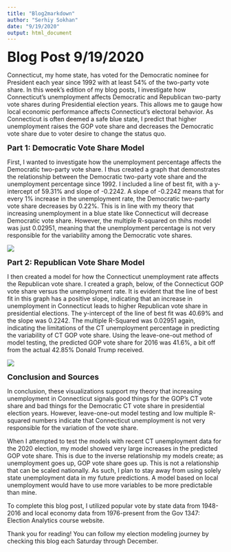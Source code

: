 ```yaml
---
title: "Blog2markdown"
author: "Serhiy Sokhan"
date: "9/19/2020"
output: html_document
---
```


<font size="6"><b>Blog Post 9/19/2020</b></font>

Connecticut, my home state, has voted for the Democratic nominee for President each year since 1992 with at least 54% of the two-party vote share.  In this week's edition of my blog posts, I investigate how Connecticut's unemployment affects Democratic and Republican two-party vote shares during Presidential election years.  This allows me to gauge how local economic performance affects Connecticut's electoral behavior.  As Connecticut is often deemed a safe blue state, I predict that higher unemployment raises the GOP vote share and decreases the Democratic vote share due to voter desire to change the status quo.

<font size="4"><b>Part 1: Democratic Vote Share Model </b></font>

First, I wanted to investigate how the unemployment percentage affects the Democratic two-party vote share.  I thus created a graph that demonstrates the relationship between the Democratic two-party vote share and the unemployment percentage since 1992.  I included a line of best fit, with a y-intercept of 59.31% and slope of -0.2242.  A slope of -0.2242 means that for every 1% increase in the unemployment rate, the Democratic two-party vote share decreases by 0.22%.  This is in line with my theory that increasing unemployment in a blue state like Connecticut will decrease Democratic vote share.  However, the multiple R-squared on thihs model was just 0.02951, meaning that the unemployment percentage is not very responsible for the variability among the Democratic vote shares.

![](/Users/serhiysokhan/Desktop/SeniorYear/Gov1347/ctdemvotes.png)  


<font size="4"><b> Part 2: Republican Vote Share Model</b></font>

I then created a model for how the Connecticut unemployment rate affects the Republican vote share.  I created a graph, below, of the Connecticut GOP vote share versus the unemployment rate.  It is evident that the line of best fit in this graph has a positive slope, indicating that an increase in unemployment in Connecticut leads to higher Republican vote share in presidential elections.  The y-intercept of the line of best fit was 40.69% and the slope was 0.2242.  The multiple R-Squared was 0.02951 again, indicating the limitations of the CT unemployment percentage in predicting the variability of CT GOP vote share.  Using the leave-one-out method of model testing, the predicted GOP vote share for 2016 was 41.6%, a bit off from the actual 42.85% Donald Trump received. 

![](/Users/serhiysokhan/Desktop/SeniorYear/Gov1347/ctgopvotes.png) 



<font size="4"><b>Conclusion and Sources</b></font>

In conclusion, these visualizations support my theory that increasing unemployment in Connecticut signals good things for the GOP's CT vote share and bad things for the Democratic CT vote share in presidential election years.  However, leave-one-out model testing and low multiple R-squared numbers indicate that Connecticut unemployment is not very responsible for the variation of the vote share.

When I attempted to test the models with recent CT unemployment data for the 2020 election, my model showed very large increases in the predicted GOP vote share.  This is due to the inverse relationship my models create; as unemployment goes up, GOP vote share goes up.  This is not a relationship that can be scaled nationally.  As such, I plan to stay away from using solely state unemployment data in my future predictions.  A model based on local unemployment would have to use more variables to be more predictable than mine.  

To complete this blog post, I utilized popular vote by state data from 1948-2016 and local economy data from 1976-present from the Gov 1347: Election Analytics course website.

Thank you for reading! You can follow my election modeling journey by checking this blog each Saturday through December.

